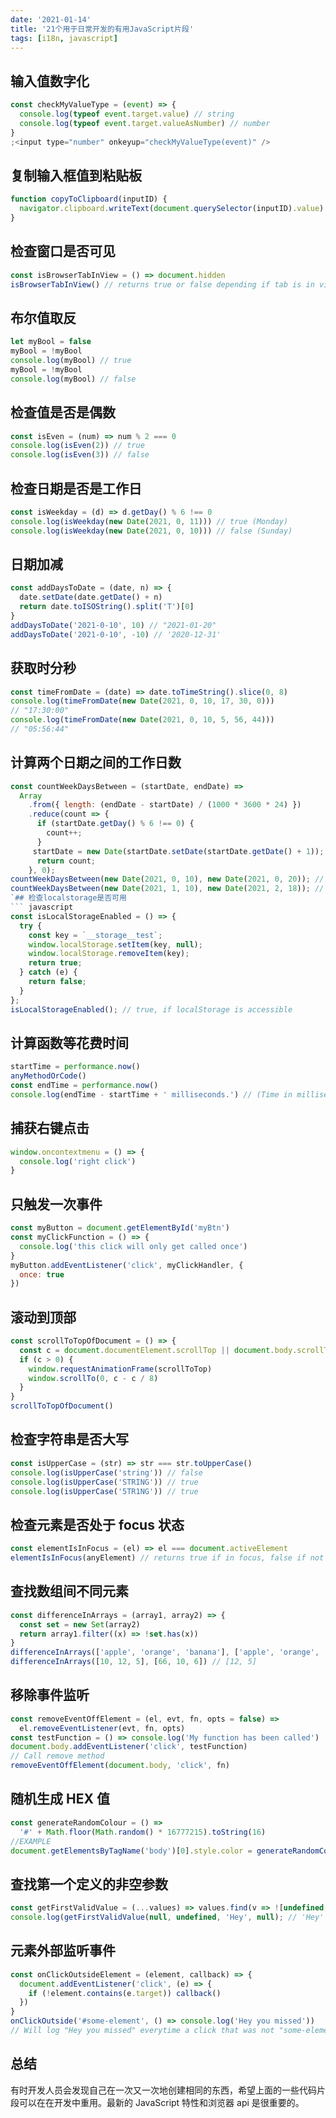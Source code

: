 ```yaml
---
date: '2021-01-14'
title: '21个用于日常开发的有用JavaScript片段'
tags: [i18n, javascript]
---
```


## 输入值数字化

```javascript
const checkMyValueType = (event) => {
  console.log(typeof event.target.value) // string
  console.log(typeof event.target.valueAsNumber) // number
}
;<input type="number" onkeyup="checkMyValueType(event)" />
```

## 复制输入框值到粘贴板

```javascript
function copyToClipboard(inputID) {
  navigator.clipboard.writeText(document.querySelector(inputID).value)
}
```

## 检查窗口是否可见

```javascript
const isBrowserTabInView = () => document.hidden
isBrowserTabInView() // returns true or false depending if tab is in view / focus
```

## 布尔值取反

```javascript
let myBool = false
myBool = !myBool
console.log(myBool) // true
myBool = !myBool
console.log(myBool) // false
```

## 检查值是否是偶数

```javascript
const isEven = (num) => num % 2 === 0
console.log(isEven(2)) // true
console.log(isEven(3)) // false
```

## 检查日期是否是工作日

```javascript
const isWeekday = (d) => d.getDay() % 6 !== 0
console.log(isWeekday(new Date(2021, 0, 11))) // true (Monday)
console.log(isWeekday(new Date(2021, 0, 10))) // false (Sunday)
```

## 日期加减

```javascript
const addDaysToDate = (date, n) => {
  date.setDate(date.getDate() + n)
  return date.toISOString().split('T')[0]
}
addDaysToDate('2021-0-10', 10) // "2021-01-20"
addDaysToDate('2021-0-10', -10) // '2020-12-31'
```

## 获取时分秒

```javascript
const timeFromDate = (date) => date.toTimeString().slice(0, 8)
console.log(timeFromDate(new Date(2021, 0, 10, 17, 30, 0)))
// "17:30:00"
console.log(timeFromDate(new Date(2021, 0, 10, 5, 56, 44)))
// "05:56:44"
```

## 计算两个日期之间的工作日数

````javascript
const countWeekDaysBetween = (startDate, endDate) =>
  Array
    .from({ length: (endDate - startDate) / (1000 * 3600 * 24) })
    .reduce(count => {
      if (startDate.getDay() % 6 !== 0) {
        count++;
      }
     startDate = new Date(startDate.setDate(startDate.getDate() + 1));
      return count;
    }, 0);
countWeekDaysBetween(new Date(2021, 0, 10), new Date(2021, 0, 20)); // 7
countWeekDaysBetween(new Date(2021, 1, 10), new Date(2021, 2, 18)); // 26
`## 检查localstorage是否可用
``` javascript
const isLocalStorageEnabled = () => {
  try {
    const key = `__storage__test`;
    window.localStorage.setItem(key, null);
    window.localStorage.removeItem(key);
    return true;
  } catch (e) {
    return false;
  }
};
isLocalStorageEnabled(); // true, if localStorage is accessible
````

## 计算函数等花费时间

```javascript
startTime = performance.now()
anyMethodOrCode()
const endTime = performance.now()
console.log(endTime - startTime + ' milliseconds.') // (Time in milliseconds)
```

## 捕获右键点击

```javascript
window.oncontextmenu = () => {
  console.log('right click')
}
```

## 只触发一次事件

```javascript
const myButton = document.getElementById('myBtn')
const myClickFunction = () => {
  console.log('this click will only get called once')
}
myButton.addEventListener('click', myClickHandler, {
  once: true
})
```

## 滚动到顶部

```javascript
const scrollToTopOfDocument = () => {
  const c = document.documentElement.scrollTop || document.body.scrollTop
  if (c > 0) {
    window.requestAnimationFrame(scrollToTop)
    window.scrollTo(0, c - c / 8)
  }
}
scrollToTopOfDocument()
```

## 检查字符串是否大写

```javascript
const isUpperCase = (str) => str === str.toUpperCase()
console.log(isUpperCase('string')) // false
console.log(isUpperCase('STRING')) // true
console.log(isUpperCase('5TR1NG')) // true
```

## 检查元素是否处于 focus 状态

```javascript
const elementIsInFocus = (el) => el === document.activeElement
elementIsInFocus(anyElement) // returns true if in focus, false if not in focus
```

## 查找数组间不同元素

```javascript
const differenceInArrays = (array1, array2) => {
  const set = new Set(array2)
  return array1.filter((x) => !set.has(x))
}
differenceInArrays(['apple', 'orange', 'banana'], ['apple', 'orange', 'mango']) // ["banana"]
differenceInArrays([10, 12, 5], [66, 10, 6]) // [12, 5]
```

## 移除事件监听

```javascript
const removeEventOffElement = (el, evt, fn, opts = false) =>
  el.removeEventListener(evt, fn, opts)
const testFunction = () => console.log('My function has been called')
document.body.addEventListener('click', testFunction)
// Call remove method
removeEventOffElement(document.body, 'click', fn)
```

## 随机生成 HEX 值

```javascript
const generateRandomColour = () =>
  '#' + Math.floor(Math.random() * 16777215).toString(16)
//EXAMPLE
document.getElementsByTagName('body')[0].style.color = generateRandomColour()
```

## 查找第一个定义的非空参数

```javascript
const getFirstValidValue = (...values) => values.find(v => ![undefined, null].includes(v));
console.log(getFirstValidValue(null, undefined, 'Hey', null); // 'Hey'
```

## 元素外部监听事件

```javascript
const onClickOutsideElement = (element, callback) => {
  document.addEventListener('click', (e) => {
    if (!element.contains(e.target)) callback()
  })
}
onClickOutside('#some-element', () => console.log('Hey you missed'))
// Will log "Hey you missed" everytime a click that was not "some-element" was clicked
```

## 总结

有时开发人员会发现自己在一次又一次地创建相同的东西，希望上面的一些代码片段可以在在开发中重用。最新的 JavaScript 特性和浏览器 api 是很重要的。
